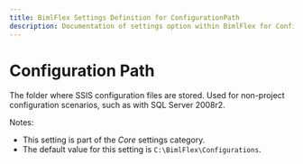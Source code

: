 ```yaml
---
title: BimlFlex Settings Definition for ConfigurationPath
description: Documentation of settings option within BimlFlex for ConfigurationPath
---
```

<head>
  <meta name="varigenceProduct" content="BimlFlex"></meta>
  <meta name="varigenceArticleType" content="Reference"></meta>
</head>

# Configuration Path

The folder where SSIS configuration files are stored. Used for non-project configuration scenarios, such as with SQL Server 2008r2.

Notes:

* This setting is part of the *Core* settings category.
* The default value for this setting is `C:\BimlFlex\Configurations`.
